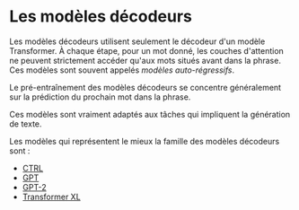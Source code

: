 # Les modèles décodeurs

<Youtube id="d_ixlCubqQw" />

Les modèles décodeurs utilisent seulement le décodeur d'un modèle Transformer. À chaque étape, pour un mot donné, les couches d'attention ne peuvent strictement accéder qu'aux mots situés avant dans la phrase. Ces modèles sont souvent appelés *modèles auto-régressifs*.

Le pré-entraînement des modèles décodeurs se concentre généralement sur la prédiction du prochain mot dans la phrase.

Ces modèles sont vraiment adaptés aux tâches qui impliquent la génération de texte.

Les modèles qui représentent le mieux la famille des modèles décodeurs sont :

- [CTRL](https://huggingface.co/transformers/model_doc/ctrl.html)
- [GPT](https://huggingface.co/transformers/model_doc/gpt.html)
- [GPT-2](https://huggingface.co/transformers/model_doc/gpt2.html)
- [Transformer XL](https://huggingface.co/transformers/model_doc/transformerxl.html)
